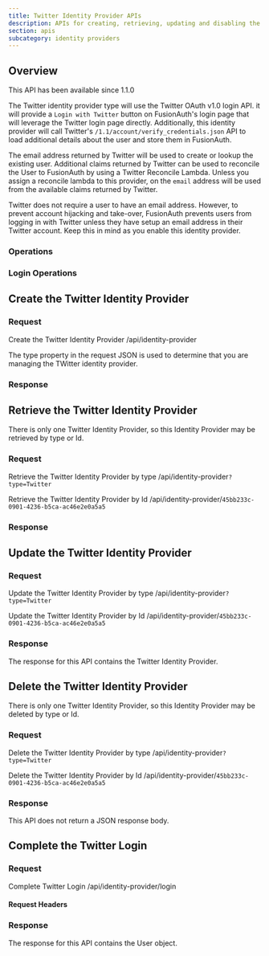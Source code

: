 ```yaml
---
title: Twitter Identity Provider APIs
description: APIs for creating, retrieving, updating and disabling the Twitter identity providers
section: apis
subcategory: identity providers
---
```



## Overview

<Aside type="version">
This API has been available since 1.1.0
</Aside>

The Twitter identity provider type will use the Twitter OAuth v1.0 login API. it will provide a `Login with Twitter` button on FusionAuth's login page that will leverage the Twitter login page directly. Additionally, this identity provider will call Twitter's `/1.1/account/verify_credentials.json` API to load additional details about the user and store them in FusionAuth.

The email address returned by Twitter will be used to create or lookup the existing user. Additional claims returned by Twitter can be used to reconcile the User to FusionAuth by using a Twitter Reconcile Lambda. Unless you assign a reconcile lambda to this provider, on the `email` address will be used from the available claims returned by Twitter.

Twitter does not require a user to have an email address. However, to prevent account hijacking and take-over, FusionAuth prevents users from logging in with Twitter unless they have setup an email address in their Twitter account. Keep this in mind as you enable this identity provider.

<TokenStorageNote idp_long_lived_token_type="access_token"
                  idp_display_name={idp_display_name}
                  idp_linking_strategy={idp_linking_strategy}
                  token_name="access token"
                  return_text="OAuth v1.0 login workflow" />


### Operations

### Login Operations

## Create the Twitter Identity Provider

### Request

<APIAuthentication icon="lock">Create the Twitter Identity Provider</APIAuthentication>
<APIURI method="POST">/api/identity-provider</APIURI>

The <InlineField>type</InlineField> property in the request JSON is used to determine that you are managing the TWitter identity provider.

<TwitterRequestBody idp_display_name={idp_display_name}
                    idp_linking_strategy={idp_linking_strategy}
                    idp_since={idp_since}/>

### Response

<StandardPostResponseCodes never_search_error />

<TwitterResponseBody idp_display_name={idp_display_name}
                     idp_linking_strategy={idp_linking_strategy}
                     idp_since={idp_since}/>

## Retrieve the Twitter Identity Provider

There is only one Twitter Identity Provider, so this Identity Provider may be retrieved by type or Id.

### Request

<APIAuthentication icon="lock">Retrieve the Twitter Identity Provider by type</APIAuthentication>
<APIURI method="GET">/api/identity-provider`?type=Twitter`</APIURI>

<APIAuthentication icon="lock">Retrieve the Twitter Identity Provider by Id</APIAuthentication>
<APIURI method="GET">/api/identity-provider/`45bb233c-0901-4236-b5ca-ac46e2e0a5a5`</APIURI>

### Response

<StandardGetResponseCodes never_search_error />

<TwitterResponseBody />

## Update the Twitter Identity Provider

<GenericUpdateExplanationFragment extra_id_verbiage="There is only one Twitter Identity Provider, so this Identity Provider may be updated by type or Id."
                                  capitalized_object_name="Twitter Identity Provider" />

### Request

<APIAuthentication icon="lock">Update the Twitter Identity Provider by type</APIAuthentication>
<APIURI method="PUT">/api/identity-provider`?type=Twitter`</APIURI>

<PatchSupport api_endpoint="/api/identity-provider`?type=Twitter`" />

<APIAuthentication icon="lock">Update the Twitter Identity Provider by Id</APIAuthentication>
<APIURI method="PUT">/api/identity-provider/`45bb233c-0901-4236-b5ca-ac46e2e0a5a5`</APIURI>

<PatchSupport api_endpoint="/api/identity-provider/`45bb233c-0901-4236-b5ca-ac46e2e0a5a5`" />

<TwitterRequestBody api_endpoint="/api/identity-provider/`45bb233c-0901-4236-b5ca-ac46e2e0a5a5`" />

### Response

The response for this API contains the Twitter Identity Provider.

<StandardPutResponseCodes never_search_error />

<TwitterResponseBody idp_display_name={idp_display_name}
                     idp_linking_strategy={idp_linking_strategy}
                     idp_since={idp_since}/>

## Delete the Twitter Identity Provider

There is only one Twitter Identity Provider, so this Identity Provider may be deleted by type or Id.

### Request

<APIAuthentication icon="lock">Delete the Twitter Identity Provider by type</APIAuthentication>
<APIURI method="DELETE">/api/identity-provider`?type=Twitter`</APIURI>

<APIAuthentication icon="lock">Delete the Twitter Identity Provider by Id</APIAuthentication>
<APIURI method="DELETE">/api/identity-provider/`45bb233c-0901-4236-b5ca-ac46e2e0a5a5`</APIURI>

### Response

This API does not return a JSON response body.

<StandardDeleteResponseCodes never_search_error />

## Complete the Twitter Login

<CompleteLoginText idp_display_name={idp_display_name}
                   idp_linking_strategy={idp_linking_strategy}
                   idp_since={idp_since}
                   token_text_with_article="tokens"
                   token_text="set of tokens" />

### Request

<APIAuthentication icon="unlock">Complete Twitter Login</APIAuthentication>
<APIURI method="POST">/api/identity-provider/login</APIURI>

#### Request Headers

<APIBlock>
  <XForwardedForHeader />
  <XFusionauthTenantIdHeaderScopedOperationRowOnly />
</APIBlock>

<IdentityProviderLoginRequestBody idp_display_name={idp_display_name}
                                  idp_linking_strategy={idp_linking_strategy}
                                  idp_since={idp_since}/>

### Response

The response for this API contains the User object.

<IdentityProviderLoginResponseBody idp_display_name={idp_display_name}
                                   idp_linking_strategy={idp_linking_strategy}
                                   idp_since={idp_since}/>

